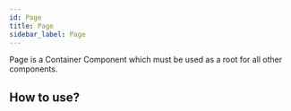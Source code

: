 ```yaml
---
id: Page
title: Page
sidebar_label: Page
---
```

Page is a Container Component which must be used as a root for all other components.

## How to use?




